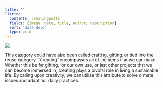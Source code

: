 ```yaml
---
title: ""
listing:
  contents: creatingposts
  fields: [image, date, title, author, description]
  sort: "date desc"
  type: grid
---
```


![](pictures/diywallartCreating.png){fig-align="center"}

This category could have also been called crafting, gifting, or tied into the reuse category. "Creating" encompasses all of the items that we can make. Whether this be for gifting, for our own use, or just other projects that we can become immersed in, creating plays a pivotal role in living a sustainable life. By calling upon creativity, we can utilize this attribute to solve climate issues and adapt our daily practices.
